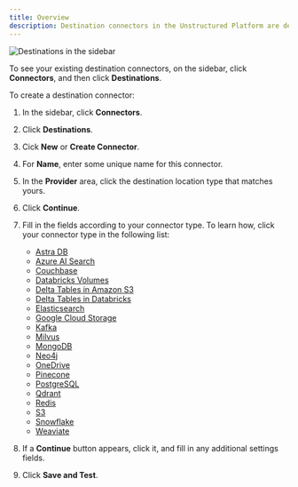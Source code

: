 ```yaml
---
title: Overview
description: Destination connectors in the Unstructured Platform are designed to specify the endpoint for data processed within the platform. These connectors ensure that the transformed and analyzed data is securely and efficiently transferred to a storage system for future use, often to a vector database for tasks that involve high-speed retrieval and advanced data analytics operations.
---
```


![Destinations in the sidebar](/img/platform/Destinations-Sidebar.png)

To see your existing destination connectors, on the sidebar, click **Connectors**, and then click **Destinations**.

To create a destination connector:

1. In the sidebar, click **Connectors**.
2. Click **Destinations**.
3. Cick **New** or **Create Connector**.
4. For **Name**, enter some unique name for this connector.
5. In the **Provider** area, click the destination location type that matches yours.
6. Click **Continue**.
7. Fill in the fields according to your connector type. To learn how, click your connector type in the following list:

   - [Astra DB](/platform/destinations/astradb)
   - [Azure AI Search](/platform/destinations/azure-ai-search)
   - [Couchbase](/platform/destinations/couchbase)
   - [Databricks Volumes](/platform/destinations/databricks-volumes)
   - [Delta Tables in Amazon S3](/platform/destinations/delta-table)
   - [Delta Tables in Databricks](/platform/destinations/databricks-delta-table)
   - [Elasticsearch](/platform/destinations/elasticsearch)
   - [Google Cloud Storage](/platform/destinations/google-cloud)
   - [Kafka](/platform/destinations/kafka)
   - [Milvus](/platform/destinations/milvus)
   - [MongoDB](/platform/destinations/mongodb)
   - [Neo4j](/platform/destinations/neo4j)
   - [OneDrive](/platform/destinations/onedrive)
   - [Pinecone](/platform/destinations/pinecone)
   - [PostgreSQL](/platform/destinations/postgresql)
   - [Qdrant](/platform/destinations/qdrant)
   - [Redis](/platform/destinations/redis)
   - [S3](/platform/destinations/s3)
   - [Snowflake](/platform/destinations/snowflake)
   - [Weaviate](/platform/destinations/weaviate)
        
8. If a **Continue** button appears, click it, and fill in any additional settings fields.
9. Click **Save and Test**. 